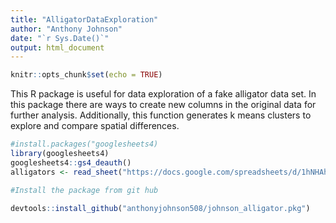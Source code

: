 ```yaml
---
title: "AlligatorDataExploration"
author: "Anthony Johnson"
date: "`r Sys.Date()`"
output: html_document
---
```


```r
knitr::opts_chunk$set(echo = TRUE)
```


This R package is useful for data exploration of a fake alligator data set. In this package there are ways to create new columns in the original data for further analysis. Additionally, this function generates k means clusters to explore and compare spatial differences. 


```r
#install.packages("googlesheets4)
library(googlesheets4)
googlesheets4::gs4_deauth()
alligators <- read_sheet("https://docs.google.com/spreadsheets/d/1hNHAhO4OhXzpw6LG0WN_AZxaEUiyDhairunCXgpVLqM/edit?usp=sharing")
```




```r
#Install the package from git hub

devtools::install_github("anthonyjohnson508/johnson_alligator.pkg")


```


